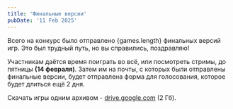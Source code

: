 ```yaml
---
title: 'Финальные версии'
pubDate: '11 Feb 2025'
---
```



Всего на конкурс было отправлено {games.length} финальных версий игр. Это был трудный путь, но вы справились, поздравляю!

Участникам даётся время поиграть во всё, или посмотреть стримы, до пятницы **(14 февраля)**. Затем им на почты, с которых были отправлены финальные версии, будет отправлена форма для голосования, которое будет длиться ещё 2 дня.

Скачать игры одним архивом - [drive.google.com](https://drive.google.com/file/d/1Z4SgYwIPZzSJbivHzMKMhb1XFcKNS3n9/view?usp=sharing) (2 Гб).

<GamesList gamesList={games} />
